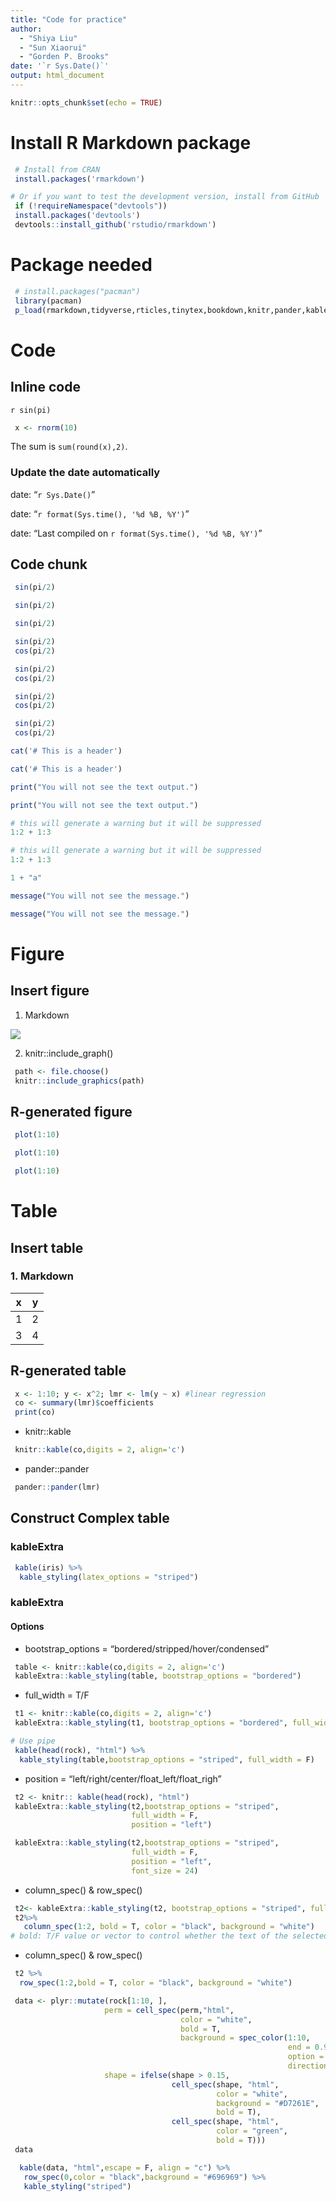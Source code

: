 ```yaml
---
title: "Code for practice"
author: 
  - "Shiya Liu"
  - "Sun Xiaorui"
  - "Gorden P. Brooks"
date: '`r Sys.Date()`'
output: html_document
---
```


```r
knitr::opts_chunk$set(echo = TRUE)
```

# Install R Markdown package

```r
 # Install from CRAN
 install.packages('rmarkdown')

# Or if you want to test the development version, install from GitHub
 if (!requireNamespace("devtools"))
 install.packages('devtools')
 devtools::install_github('rstudio/rmarkdown')
```

# Package needed

```r
 # install.packages("pacman")
 library(pacman)
 p_load(rmarkdown,tidyverse,rticles,tinytex,bookdown,knitr,pander,kableExtra,rmdformats,prettydoc, tufte)
```

# Code

## Inline code

`r sin(pi)`

```r
 x <- rnorm(10)
```

The sum is `sum(round(x),2)`.

### Update the date automatically

date: "`r Sys.Date()`"

date: "`r format(Sys.time(), '%d %B, %Y')`"

date: "Last compiled on `r format(Sys.time(), '%d %B, %Y')`"

## Code chunk

```r
 sin(pi/2)
```

```r
 sin(pi/2)
```

```r
 sin(pi/2)
```

```r
 sin(pi/2)
 cos(pi/2)
```

```r
 sin(pi/2)
 cos(pi/2)
```

```r
 sin(pi/2)
 cos(pi/2)
```

```r
 sin(pi/2)
 cos(pi/2)
```

```r
cat('# This is a header')
```

```r
cat('# This is a header')
```

```r
print("You will not see the text output.")
```

```r
print("You will not see the text output.")
```

```r
# this will generate a warning but it will be suppressed
1:2 + 1:3
```

```r
# this will generate a warning but it will be suppressed
1:2 + 1:3
```

```r
1 + "a"
```

```r
message("You will not see the message.")
```

```r
message("You will not see the message.")
```

# Figure

## Insert figure

1.  Markdown

![](Figure/4.png)

2.  knitr::include_graph()

```r
 path <- file.choose()
 knitr::include_graphics(path)
```

## R-generated figure

```r
 plot(1:10)
```

```r
 plot(1:10)
```

```r
 plot(1:10)
```

# Table

## Insert table

### 1. Markdown

| x   | y   |
|-----|-----|
| 1   | 2   |
| 3   | 4   |


## R-generated table

```r
 x <- 1:10; y <- x^2; lmr <- lm(y ~ x) #linear regression
 co <- summary(lmr)$coefficients
 print(co)
```

-   knitr::kable

```r
 knitr::kable(co,digits = 2, align='c')
```

-   pander::pander

```r
 pander::pander(lmr)
```

## Construct Complex table

### kableExtra

```r
 kable(iris) %>%
  kable_styling(latex_options = "striped")
```

### kableExtra

#### Options

-   bootstrap_options = "bordered/stripped/hover/condensed"

```r
 table <- knitr::kable(co,digits = 2, align='c')
 kableExtra::kable_styling(table, bootstrap_options = "bordered")
```

-   full_width = T/F

```r
 t1 <- knitr::kable(co,digits = 2, align='c')
 kableExtra::kable_styling(t1, bootstrap_options = "bordered", full_width = F)
```

```r
# Use pipe
 kable(head(rock), "html") %>%
  kable_styling(table,bootstrap_options = "striped", full_width = F)
```

-   position = "left/right/center/float_left/float_righ"

```r
 t2 <- knitr:: kable(head(rock), "html")
 kableExtra::kable_styling(t2,bootstrap_options = "striped", 
                           full_width = F, 
                           position = "left")
```

```r
 kableExtra::kable_styling(t2,bootstrap_options = "striped", 
                           full_width = F, 
                           position = "left", 
                           font_size = 24)
```

-   column_spec() & row_spec()

```r
 t2<- kableExtra::kable_styling(t2, bootstrap_options = "striped", full_width = T) 
 t2%>%
   column_spec(1:2, bold = T, color = "black", background = "white")
# bold: T/F value or vector to control whether the text of the selected column need to be bolded.
```

-   column_spec() & row_spec()

```r
 t2 %>% 
  row_spec(1:2,bold = T, color = "black", background = "white")
```

```r
 data <- plyr::mutate(rock[1:10, ], 
                     perm = cell_spec(perm,"html",
                                      color = "white", 
                                      bold = T, 
                                      background = spec_color(1:10, 
                                                              end = 0.9, 
                                                              option = "A", 
                                                              direction = -1)), 
                     shape = ifelse(shape > 0.15, 
                                    cell_spec(shape, "html", 
                                              color = "white", 
                                              background = "#D7261E", 
                                              bold = T), 
                                    cell_spec(shape, "html", 
                                              color = "green", 
                                              bold = T)))
 data
```

```r
  kable(data, "html",escape = F, align = "c") %>%
   row_spec(0,color = "black",background = "#696969") %>%
   kable_styling("striped")
```
